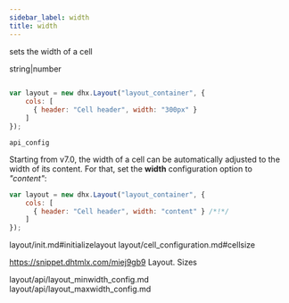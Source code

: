 ```yaml
---
sidebar_label: width
title: width
---
```



          


<Short>
 
sets the width of a cell





</Short>



<Type>
 string|number


</Type>


~~~js
 
var layout = new dhx.Layout("layout_container", {
    cols: [
      { header: "Cell header", width: "300px" }
    ]
});


~~~
	api_config

<Descr>
 
Starting from v7.0, the width of a cell can be automatically adjusted to the width of its content. For that, set the <strong>width</strong> configuration option to *"content"*:

~~~js
var layout = new dhx.Layout("layout_container", {
    cols: [
      { header: "Cell header", width: "content" } /*!*/
    ]
});
~~~





</Descr>


 layout/init.md#initializelayout
layout/cell_configuration.md#cellsize


 https://snippet.dhtmlx.com/miej9gb9	Layout. Sizes


layout/api/layout_minwidth_config.md
layout/api/layout_maxwidth_config.md